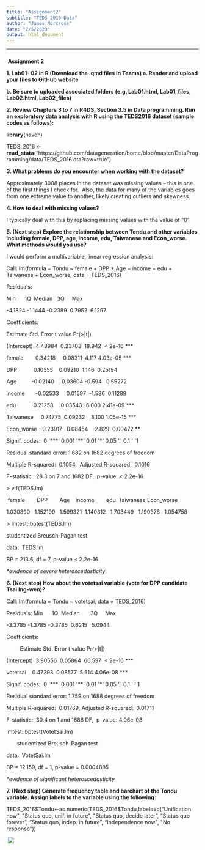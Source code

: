 ---
title: "Assignment2"
subtitle: "TEDS_2016 Data"
author: "James Norcross"
date: "2/5/2023"
output: html_document
---

------------------------------------------------------------------------

### 
 **Assignment 2**

**1. Lab01- 02 in R (Download the .qmd files in Teams)
a. Render and upload your files to GitHub website**

**b. Be sure to uploaded associated folders (e.g.
Lab01.html, Lab01_files, Lab02.html, Lab02_files)**

**2. Review Chapters 3 to 7 in R4DS, Section 3.5 in Data programming. Run an exploratory data analysis with R using the TEDS2016 dataset
(sample codes as follows):**

**library**(haven)

TEDS_2016 \<- **read_stata**("https://github.com/datageneration/home/blob/master/DataProgramming/data/TEDS_2016.dta?raw=true")

**3. What problems do you encounter when working with the dataset?**

Approximately 3008 places in the dataset was missing values -- this is one of the first things
I check for.  Also, the data for many of the variables goes from one extreme value to another, likely creating outliers and skewness.

**4. How to deal with missing values?**

I typically deal with this by replacing missing values with the value of \"0\"

**5. (Next step) Explore the relationship between Tondu and other variables including female,
DPP, age, income, edu, Taiwanese and Econ_worse. What methods would you use?**

I would perform a multivariable, linear regression analysis:

Call: lm(formula = Tondu \~ female + DPP + Age + income + edu + Taiwanese + Econ_worse, data = TEDS_2016)

Residuals:

Min      1Q  Median   3Q     Max

-4.1824 -1.1444 -0.2389  0.7952  6.1297

Coefficients:

Estimate Std. Error t value Pr(\>\|t\|)   

(Intercept)  4.48984  0.23703  18.942  \< 2e-16 \*\*\*

female        0.34218     0.08311  4.117 4.03e-05 \*\*\*

DPP           0.10555    0.09210  1.146  0.25194   

Age          -0.02140     0.03604 -0.594   0.55272   

income       -0.02533     0.01597  -1.586  0.11289   

edu          -0.21258     0.03543 -6.000 2.41e-09 \*\*\*

Taiwanese     0.74775  0.09232    8.100 1.05e-15 \*\*\*

Econ_worse  -0.23917   0.08454   -2.829  0.00472 \*\*

Signif. codes:  0 \'\*\*\*\' 0.001 \'\*\*\' 0.01 \'\*\' 0.05 \'.\' 0.1 \' \'1

Residual standard error: 1.682 on 1682 degrees of freedom

Multiple R-squared:  0.1054,  Adjusted R-squared:  0.1016

F-statistic:  28.3 on 7 and 1682 DF,  p-value: \< 2.2e-16

\> vif(TEDS.lm)

 female        DPP        Age    income        edu  Taiwanese Econ_worse

1.030890   1.152199   1.599321  1.140312   1.703449   1.190378   1.054758

\> lmtest::bptest(TEDS.lm)

studentized Breusch-Pagan test

data:  TEDS.lm

BP = 213.6, df = 7, p-value \< 2.2e-16

*\*evidence of severe heteroscedasticity*

**6. (Next step) How about the votetsai variable (vote for DPP candidate Tsai Ing-wen)?**

Call: lm(formula = Tondu \~ votetsai, data = TEDS_2016)

Residuals: Min      1Q  Median       3Q     Max

-3.3785 -1.3785 -0.3785  0.6215   5.0944

Coefficients:

         Estimate Std. Error t value Pr(\>\|t\|)   

(Intercept)  3.90556  0.05864  66.597  \< 2e-16 \*\*\*

votetsai    0.47293  0.08577  5.514 4.06e-08 \*\*\*

Signif. codes:  0 \'\*\*\*\' 0.001 \'\*\*\' 0.01 \'\*\' 0.05 \'.\' 0.1 \' \' 1

Residual standard error: 1.759 on 1688 degrees of freedom

Multiple R-squared:  0.01769, Adjusted R-squared:  0.01711

F-statistic:  30.4 on 1 and 1688 DF,  p-value: 4.06e-08

lmtest::bptest(VotetSai.lm)

       studentized Breusch-Pagan test

data:  VotetSai.lm

BP = 12.159, df = 1, p-value = 0.0004885

*\*evidence of significant heteroscedasticity*

**7. (Next step) Generate frequency table and barchart of the Tondu variable. Assign labels to the variable using the following:**

TEDS_2016\$Tondu\<-as.numeric(TEDS_2016\$Tondu,labels=c("Unification
now\", \"Status quo, unif. in future\", \"Status quo, decide later",
"Status quo forever", "Status quo, indep. in future",
"Independence now\", \"No response"))

 ![](images/paste-20CB8223.png)

 
